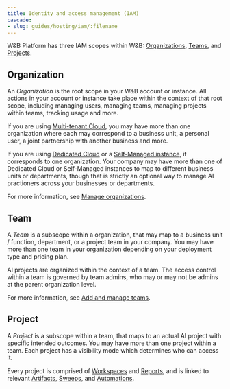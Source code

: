 ```yaml
---
title: Identity and access management (IAM)
cascade:
- slug: guides/hosting/iam/:filename
---
```


W&B Platform has three IAM scopes within W&B: [Organizations](#organization), [Teams](#team), and [Projects](#project).

## Organization

An *Organization* is the root scope in your W&B account or instance. All actions in your account or instance take place within the context of that root scope, including managing users, managing teams, managing projects within teams, tracking usage and more.

If you are using [Multi-tenant Cloud](/platform/hosting/hosting-options/multi_tenant_cloud), you may have more than one organization where each may correspond to a business unit, a personal user, a joint partnership with another business and more.

If you are using [Dedicated Cloud](/platform/hosting/hosting-options/dedicated_cloud) or a [Self-Managed instance](/platform/hosting/hosting-options/Self-Managed), it corresponds to one organization. Your company may have more than one of Dedicated Cloud or Self-Managed instances to map to different business units or departments, though that is strictly an optional way to manage AI practioners across your businesses or departments.

For more information, see [Manage organizations](./access-management/manage-organization).

## Team

A *Team* is a subscope within a organization, that may map to a business unit / function, department, or a project team in your company. You may have more than one team in your organization depending on your deployment type and pricing plan.

AI projects are organized within the context of a team. The access control within a team is governed by team admins, who may or may not be admins at the parent organization level.

For more information, see [Add and manage teams](./access-management/manage-organization#add-and-manage-teams).

## Project

A *Project* is a subscope within a team, that maps to an actual AI project with specific intended outcomes. You may have more than one project within a team. Each project has a visibility mode which determines who can access it.


Every project is comprised of [Workspaces](/models/track/workspaces/) and [Reports](/models/reports/), and is linked to relevant [Artifacts](/models/artifacts/), [Sweeps](/models/sweeps/), and [Automations](/models/automations/).

